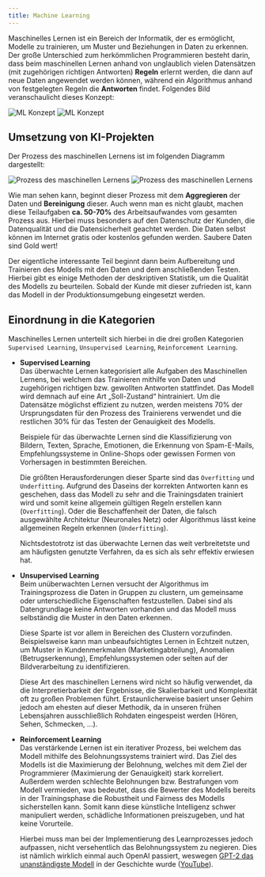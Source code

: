 ```yaml
---
title: Machine Learning
---
```


Maschinelles Lernen ist ein Bereich der Informatik, der es ermöglicht, Modelle zu trainieren, um Muster und Beziehungen in Daten zu erkennen. Der große Unterschied zum herkömmlichen Programmieren besteht darin, dass beim maschinellen Lernen anhand von unglaublich vielen Datensätzen (mit zugehörigen richtigen Antworten) **Regeln** erlernt werden, die dann auf neue Daten angewendet werden können, während ein Algorithmus anhand von festgelegten Regeln die **Antworten** findet. Folgendes Bild veranschaulicht dieses Konzept:

<img
    src="/images/artificial_intelligence/machine_learning_concept_lm.png"
    alt="ML Konzept"
    class="light-only"
/>
<img
    src="/images/artificial_intelligence/machine_learning_concept_dm.png"
    alt="ML Konzept"
    class="dark-only"
/>

## Umsetzung von KI-Projekten

Der Prozess des maschinellen Lernens ist im folgenden Diagramm dargestellt:

<img
    src="/images/artificial_intelligence/machine_learning_process_lm.png"
    alt="Prozess des maschinellen Lernens"
    class="light-only"
/>
<img
    src="/images/artificial_intelligence/machine_learning_process_dm.png"
    alt="Prozess des maschinellen Lernens"
    class="dark-only"
/>

Wie man sehen kann, beginnt dieser Prozess mit dem **Aggregieren** der Daten und **Bereinigung** dieser. Auch wenn man es nicht glaubt, machen diese Teilaufgaben **ca. 50-70%** des Arbeitsaufwandes vom gesamten Prozess aus. Hierbei muss besonders auf den Datenschutz der Kunden, die Datenqualität und die Datensicherheit geachtet werden. Die Daten selbst können im Internet gratis oder kostenlos gefunden werden. Saubere Daten sind Gold wert!

Der eigentliche interessante Teil beginnt dann beim Aufbereitung und Trainieren des Modells mit den Daten und dem anschließenden Testen. Hierbei gibt es einige Methoden der deskriptiven Statistik, um die Qualität des Modells zu beurteilen. Sobald der Kunde mit dieser zufrieden ist, kann das Modell in der Produktionsumgebung eingesetzt werden.

## Einordnung in die Kategorien

Maschinelles Lernen unterteilt sich hierbei in die drei großen Kategorien `Supervised Learning`, `Unsupervised Learning`, `Reinforcement Learning`.

-   **Supervised Learning**  
    Das überwachte Lernen kategorisiert alle Aufgaben des Maschinellen Lernens, bei welchem das Trainieren mithilfe von Daten und zugehörigen richtigen bzw. gewollten Antworten stattfindet. Das Modell wird demnach auf eine Art „Soll-Zustand“ hintrainiert. Um die Datensätze möglichst effizient zu nutzen, werden meistens 70% der Ursprungsdaten für den Prozess des Trainierens verwendet und die restlichen 30% für das Testen der Genauigkeit des Modells.

    Beispiele für das überwachte Lernen sind die Klassifizierung von Bildern, Texten, Sprache, Emotionen, die Erkennung von Spam-E-Mails, Empfehlungssysteme in Online-Shops oder gewissen Formen von Vorhersagen in bestimmten Bereichen.

    Die größten Herausforderungen dieser Sparte sind das `Overfitting` und `Underfitting`. Aufgrund des Daseins der korrekten Antworten kann es geschehen, dass das Modell zu sehr and die Trainingsdaten trainiert wird und somit keine allgemein gültigen Regeln erstellen kann (`Overfitting`). Oder die Beschaffenheit der Daten, die falsch ausgewählte Architektur (Neuronales Netz) oder Algorithmus lässt keine allgemeinen Regeln erkennen (`Underfitting`).

    Nichtsdestotrotz ist das überwachte Lernen das weit verbreitetste und am häufigsten genutzte Verfahren, da es sich als sehr effektiv erwiesen hat.

-   **Unsupervised Learning**  
    Beim unüberwachten Lernen versucht der Algorithmus im Trainingsprozess die Daten in Gruppen zu clustern, um gemeinsame oder unterschiedliche Eigenschaften festzustellen. Dabei sind als Datengrundlage keine Antworten vorhanden und das Modell muss selbständig die Muster in den Daten erkennen.

    Diese Sparte ist vor allem in Bereichen des Clustern vorzufinden. Beispielsweise kann man unbeaufsichtigtes Lernen in Echtzeit nutzen, um Muster in Kundenmerkmalen (Marketingabteilung), Anomalien (Betrugserkennung), Empfehlungssystemen oder selten auf der Bildverarbeitung zu identifizieren.

    Diese Art des maschinellen Lernens wird nicht so häufig verwendet, da die Interpretierbarkeit der Ergebnisse, die Skalierbarkeit und Komplexität oft zu großen Problemen führt. Erstaunlicherweise basiert unser Gehirn jedoch am ehesten auf dieser Methodik, da in unseren frühen Lebensjahren ausschließlich Rohdaten eingespeist werden (Hören, Sehen, Schmecken, ...).

-   **Reinforcement Learning**  
    Das verstärkende Lernen ist ein iterativer Prozess, bei welchem das Modell mithilfe des Belohnungssystems trainiert wird. Das Ziel des Modells ist die Maximierung der Belohnung, welches mit dem Ziel der Programmierer (Maximierung der Genauigkeit) stark korreliert. Außerdem werden schlechte Belohnungen bzw. Bestrafungen vom Modell vermieden, was bedeutet, dass die Bewerter des Modells bereits in der Trainingsphase die Robustheit und Fairness des Modells sicherstellen kann. Somit kann diese künstliche Intelligenz schwer manipuliert werden, schädliche Informationen preiszugeben, und hat keine Vorurteile.

    Hierbei muss man bei der Implementierung des Learnprozesses jedoch aufpassen, nicht versehentlich das Belohnungssystem zu negieren. Dies ist nämlich wirklich einmal auch OpenAI passiert, weswegen [GPT-2 das unanständigste Modell](https://openai.com/index/fine-tuning-gpt-2/) in der Geschichte wurde ([YouTube](https://www.youtube.com/watch?v=qV_rOlHjvvs)).

